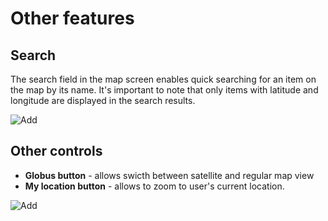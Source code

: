 
# Other features

## Search

The search field in the map screen enables quick searching for an item on the map by its name. It's important to note that only items with latitude and longitude are displayed in the search results.

<ImageView>
  <Image src="/images/map/5.9.png" alt="Add" width={300} height={300} />
</ImageView>

## Other controls

- **Globus button** - allows swicth between satellite and regular map view
- **My location button** - allows to zoom to user's current location.

<ImageView>
  <Image src="/images/map/5.1.png" alt="Add" width={300} height={300} />
</ImageView>
